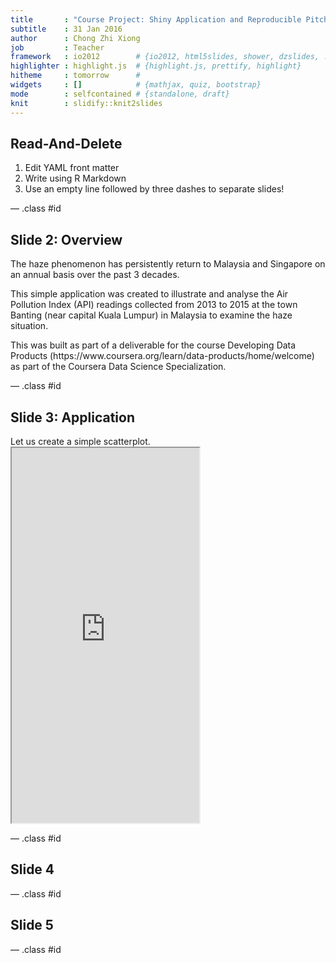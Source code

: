 ```yaml
---
title       : "Course Project: Shiny Application and Reproducible Pitch"
subtitle    : 31 Jan 2016 
author      : Chong Zhi Xiong
job         : Teacher
framework   : io2012        # {io2012, html5slides, shower, dzslides, ...}
highlighter : highlight.js  # {highlight.js, prettify, highlight}
hitheme     : tomorrow      # 
widgets     : []            # {mathjax, quiz, bootstrap}
mode        : selfcontained # {standalone, draft}
knit        : slidify::knit2slides
---
```


## Read-And-Delete

1. Edit YAML front matter
2. Write using R Markdown
3. Use an empty line followed by three dashes to separate slides!

--- .class #id 

## Slide 2: Overview
The haze phenomenon has persistently return to Malaysia and Singapore on an annual basis over the past 3 decades. 

This simple application was created to illustrate and analyse the Air Pollution Index (API) readings collected from 2013 to 2015 at the town Banting (near capital Kuala Lumpur) in Malaysia to examine the haze situation.

This was built as part of a deliverable for the course Developing Data Products (https://www.coursera.org/learn/data-products/home/welcome) as part of the Coursera Data Science Specialization.

--- .class #id 

## Slide 3: Application
Let us create a simple scatterplot.
<iframe src = 'http://dillinger.io' height='600px'></iframe>


--- .class #id 




## Slide 4

--- .class #id 

## Slide 5

--- .class #id 